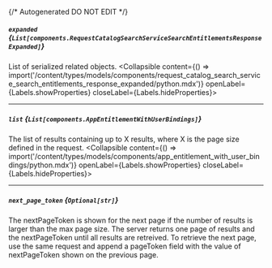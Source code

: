 {/* Autogenerated DO NOT EDIT  */}

##### `expanded` *{`List[components.RequestCatalogSearchServiceSearchEntitlementsResponseExpanded]`}*
List of serialized related objects.
<Collapsible content={() => import('/content/types/models/components/request_catalog_search_service_search_entitlements_response_expanded/python.mdx')} openLabel={Labels.showProperties} closeLabel={Labels.hideProperties}>
</Collapsible>

---
##### `list` *{`List[components.AppEntitlementWithUserBindings]`}*
The list of results containing up to X results, where X is the page size defined in the request.
<Collapsible content={() => import('/content/types/models/components/app_entitlement_with_user_bindings/python.mdx')} openLabel={Labels.showProperties} closeLabel={Labels.hideProperties}>
</Collapsible>

---
##### `next_page_token` *{`Optional[str]`}*
The nextPageToken is shown for the next page if the number of results is larger than the max page size.
 The server returns one page of results and the nextPageToken until all results are retreived.
 To retrieve the next page, use the same request and append a pageToken field with the value of nextPageToken shown on the previous page.


